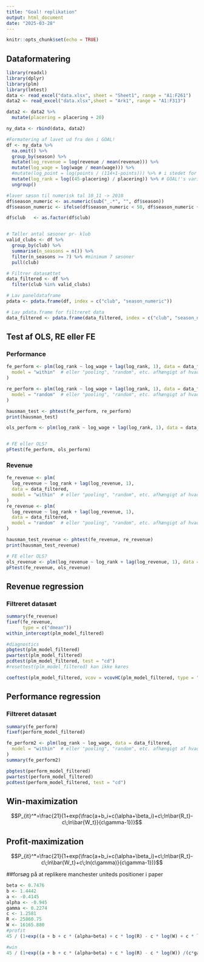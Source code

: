 ```yaml
---
title: "Goal! replikation"
output: html_document
date: "2025-03-28"
---
```


```r
knitr::opts_chunk$set(echo = TRUE)
```

## Dataformatering
```r
library(readxl)
library(dplyr)
library(plm)
library(lmtest)
data <- read_excel("data.xlsx", sheet = "Sheet1", range = "A1:F261")
data2 <- read_excel("data.xlsx",sheet = "Ark1", range = "A1:F313")

data2 <- data2 %>%
  mutate(placering = placering + 20)

ny_data <- rbind(data, data2)

#Formatering af lavet ud fra den i GOAL!
df <- ny_data %>%
  na.omit() %>%
  group_by(season) %>%
  mutate(log_revenue = log(revenue / mean(revenue))) %>% 
  mutate(log_wage = log(wage / mean(wage))) %>%
  #mutate(log_point = log(points / (114+1-points))) %>% # i stedet for placering anvendes point, der plusses med 1 for at undgå division med 0 (selvom ingen klubber har fået 114 eller 0 point i PL nogensinde, men sikrer sig mod, hvis det skulle ske og kode/metode skal genanvendes til det)
  mutate(log_rank = log((45-placering) / placering)) %>% # GOAL!'s variable for præstation
  ungroup()

#laver sæson til numerisk tal 10_11 -> 2010
df$season_numeric <- as.numeric(sub("_.*", "", df$season))
df$season_numeric <- ifelse(df$season_numeric < 50, df$season_numeric + 2000, df$season_numeric + 1900)

df$club   <- as.factor(df$club)


# Tæller antal sæsoner pr- klub
valid_clubs <- df %>%
  group_by(club) %>%
  summarise(n_seasons = n()) %>%
  filter(n_seasons >= 7) %>% #minimum 7 sæsoner
  pull(club)

# Filtrer datasættet
data_filtered <- df %>%
  filter(club %in% valid_clubs)

# Lav paneldataframe
pdata <- pdata.frame(df, index = c("club", "season_numeric")) 

# Lav pdata.frame for filtreret data
data_filtered <- pdata.frame(data_filtered, index = c("club", "season_numeric"))

```

## Test af OLS, RE eller FE
### Performance
```r
fe_perform <- plm(log_rank ~ log_wage + lag(log_rank, 1), data = data_filtered,
  model = "within"  # eller "pooling", "random", etc. afhængigt af hvad du laver
)

re_perform <- plm(log_rank ~ log_wage + lag(log_rank, 1), data = data_filtered,
  model = "random"  # eller "pooling", "random", etc. afhængigt af hvad du laver
)

hausman_test <- phtest(fe_perform, re_perform)
print(hausman_test)

ols_perform <- plm(log_rank ~ log_wage + lag(log_rank, 1), data = data_filtered, model = "pooling")


# FE eller OLS?
pFtest(fe_perform, ols_perform)
```

### Revenue
```r
fe_revenue <- plm(
  log_revenue ~ log_rank + lag(log_revenue, 1),
  data = data_filtered,
  model = "within"  # eller "pooling", "random", etc. afhængigt af hvad du laver
)
re_revenue <- plm(
  log_revenue ~ log_rank + lag(log_revenue, 1),
  data = data_filtered,
  model = "random"  # eller "pooling", "random", etc. afhængigt af hvad du laver
)

hausman_test_revenue <- phtest(fe_revenue, re_revenue)
print(hausman_test_revenue)

# FE eller OLS?
ols_revenue <- plm(log_revenue ~ log_rank + lag(log_revenue, 1), data = data_filtered, model = "pooling")
pFtest(fe_revenue, ols_revenue)

```


## Revenue regression
### Filtreret datasæt
```r
summary(fe_revenue)
fixef(fe_revenue,
      type = c("dmean"))
within_intercept(plm_model_filtered)

#diagnostics
pbgtest(plm_model_filtered)
pwartest(plm_model_filtered)
pcdtest(plm_model_filtered, test = "cd")
#resettest(plm_model_filtered) kan ikke køres

coeftest(plm_model_filtered, vcov = vcovHC(plm_model_filtered, type = "HC1", cluster = "group"))
```

## Performance regression
### Filtreret datasæt
```r
summary(fe_perform)
fixef(perform_model_filtered)

fe_perform2 <- plm(log_rank ~ log_wage, data = data_filtered,
  model = "within"  # eller "pooling", "random", etc. afhængigt af hvad du laver
)
summary(fe_perform2)

pbgtest(perform_model_filtered)
pwartest(perform_model_filtered)
pcdtest(perform_model_filtered, test = "cd")
```

## Win-maximization
$$P_{it}^*=\frac{21}{1+exp(\frac{a+b_i+c(\alpha+\beta_i)+c\;ln\bar{R_t}-c\;ln\bar{W_t}}{c\gamma-1})}$$

## Profit-maximization
$$P_{it}^*=\frac{21}{1+exp(\frac{a+b_i+c(\alpha+\beta_i)+c\;ln\bar{R_t}-c\;ln\bar{W_t}+c\;ln(c\gamma)}{c\gamma-1})}$$

##forsøg på at replikere manchester uniteds positioner i paper
```r
beta <- 0.7476
b <- 1.4442
a <- -0.4145
alpha <- -0.945
gamma <- 0.2274
c <- 1.2581
R <- 25860.75
W <- 16165.880
#profit
45 / (1+exp((a + b + c * (alpha+beta) + c * log(R) - c * log(W) + c * log(c*gamma) ) / (c*gamma -1) ))

#win
45 / (1+exp((a + b + c * (alpha+beta) + c * log(R) - c * log(W)) /(c*gamma -1) ))
```


